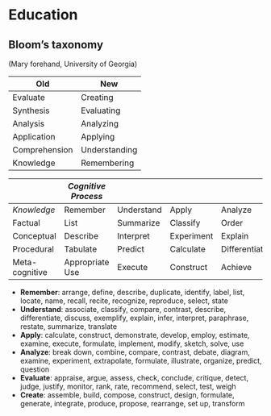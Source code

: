 # Education

## Bloom's taxonomy

(Mary forehand, University of Georgia)

| Old           | New           |
|---------------+---------------|
| Evaluate      | Creating      |
| Synthesis     | Evaluating    |
| Analysis      | Analyzing     |
| Application   | Applying      |
| Comprehension | Understanding |
| Knowledge     | Remembering   |

|                 | *Cognitive Process* |            |            |               |          |           |
|-----------------+---------------------+------------+------------+---------------+----------+-----------|
| *Knowledge*     | Remember            | Understand | Apply      | Analyze       | Evaluate | Create    |
| Factual         | List                | Summarize  | Classify   | Order         | Rank     | Combine   |
| Conceptual      | Describe            | Interpret  | Experiment | Explain       | Assess   | Plan      |
| Procedural      | Tabulate            | Predict    | Calculate  | Differentiate | Conclude | Compose   |
| Meta-cognitive | Appropriate Use     | Execute    | Construct  | Achieve       | Action   | Actualize |

- **Remember**: arrange, define, describe, duplicate, identify, label, list, locate, name, recall, recite, recognize, reproduce, select, state
- **Understand**: associate, classify, compare, contrast, describe, differentiate, discuss, exemplify, explain, infer, interpret, paraphrase, restate, summarize, translate
- **Apply**: calculate, construct, demonstrate, develop, employ, estimate, examine, execute, formulate, implement, modify, sketch, solve, use
- **Analyze**: break down, combine, compare, contrast, debate, diagram, examine, experiment, extrapolate, formulate, illustrate, organize, predict, question
- **Evaluate**: appraise, argue, assess, check, conclude, critique, detect, judge, justify, monitor, rank, rate, recommend, select, test, weigh
- **Create**: assemble, build, compose, construct, design, formulate, generate, integrate, produce, propose, rearrange, set up, transform
